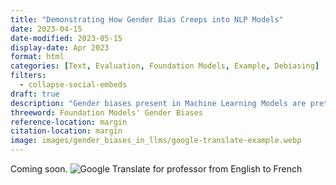 ```yaml
---
title: "Demonstrating How Gender Bias Creeps into NLP Models"
date: 2023-04-15
date-modified: 2023-05-15
display-date: Apr 2023
format: html
categories: [Text, Evaluation, Foundation Models, Example, Debiasing]
filters:
  - collapse-social-embeds
draft: true
description: "Gender biases present in Machine Learning Models are pretty difficult to identify. GPT4, as illustrated, considers the female partner to be the problem in a disagreement surrounding crying. Gendered translations and ambiguous pronoun references add to the problem and reinforce existing biases."
threeword: Foundation Models' Gender Biases
reference-location: margin
citation-location: margin
image: images/gender_biases_in_llms/google-translate-example.webp
---
```

Coming soon.
![Google Translate for professor from English to French](images/gender_biases_in_llms/google-translate-example.webp)